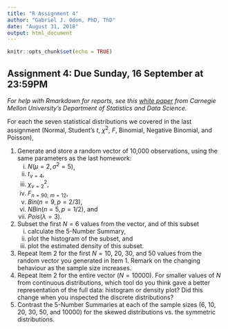```yaml
---
title: "R Assignment 4"
author: "Gabriel J. Odom, PhD, ThD"
date: "August 31, 2018"
output: html_document
---
```


```r
knitr::opts_chunk$set(echo = TRUE)
```


## Assignment 4: Due Sunday, 16 September at 23:59PM
*For help with Rmarkdown for reports, see this [white paper](http://www.stat.cmu.edu/~cshalizi/rmarkdown/#math-in-r-markdown) from Carnegie Mellon University's Department of Statistics and Data Science.*

For each the seven statistical distributions we covered in the last assignment (Normal, Student's $t$, $\chi ^ 2$, $F$, Binomial, Negative Binomial, and Poisson), 

1. Generate and store a random vector of 10,000 observations, using the same parameters as the last homework:
    i. $N(\mu = 2, \sigma ^ 2 = 5 )$,
    ii. $t_{\nu = 4}$,
    iii. $\chi^2_{\nu = 2}$,
    iv. $F_{n = 90,\ m = 12}$,
    v. $Bin(n = 9, p = 2/3)$,
    vi. $NBin(n = 5, p = 1/2)$, and
    vii. $Pois(\lambda = 3)$.
2. Subset the first $N = 6$ values from the vector, and of this subset
    i. calculate the 5-Number Summary,
    ii. plot the histogram of the subset, and
    iii. plot the estimated density of this subset.
3. Repeat Item 2 for the first $N =  10,\ 20,\ 30,\ \text{and}\ 50$ values from the random vector you generated in Item 1. Remark on the changing behaviour as the sample size increases. 
4. Repeat Item 2 for the entire vector ($N = 10000$). For smaller values of $N$ from continuous distributions, which tool do you think gave a better representation of the full data: histogram or density plot? Did this change when you inspected the discrete distributions?
5. Contrast the 5-Number Summaries at each of the sample sizes (6, 10, 20, 30, 50, and 10000) for the skewed distributions vs. the symmetric distributions.